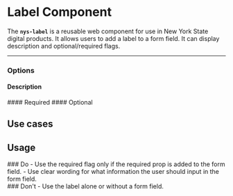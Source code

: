 
<Meta of={NysLabelStories} title="Components/Select/Documentation" />


# Label **Component**

<nys-alert
  type="warning"
  heading="This component should not be used alone. It is already built into form fields.">
</nys-alert>

The **`nys-label`** is a reusable web component for use in New York State digital products. It allows users to add a label to a form field. It can display description and optional/required flags.

<div class="nys-grid-row nys-grid-gap-1">
  <nys-badge prefix="Version" label="1.6.0" prefixIcon="code"></nys-badge>
  <nys-badge
    prefixIcon
    prefix="WCAG 2.2"
    label="AA"
    intent="success"
  ></nys-badge>
</div>

***

<Canvas of={NysLabelStories.Basic} />

<Controls />

### Options

#### Description
<Canvas of={NysLabelStories.Description} />
<Canvas of={NysLabelStories.DescriptionSlot} />
#### Required
<Canvas of={NysLabelStories.Required} />
#### Optional
<Canvas of={NysLabelStories.Optional} />

## Use cases


## Usage

<div className="nys-grid-row nys-grid-gap-lg">
  <div className="nys-mobile-lg:nys-grid-col">
    <div className="usage-card usage-card--do">
      ### <nys-icon name="check_circle" color="var(--nys-color-success)" /> Do
    - Use the required flag only if the required prop is added to the form field.
    - Use clear wording for what information the user should input in the form field.
    </div>
  </div>
  <div className="nys-mobile-lg:nys-grid-col">
    <div className="usage-card usage-card--dont">
      ### <nys-icon name="error" color="var(--nys-color-danger)" /> Don't
    - Use the label alone or without a form field.
    </div>
  </div>
</div>
